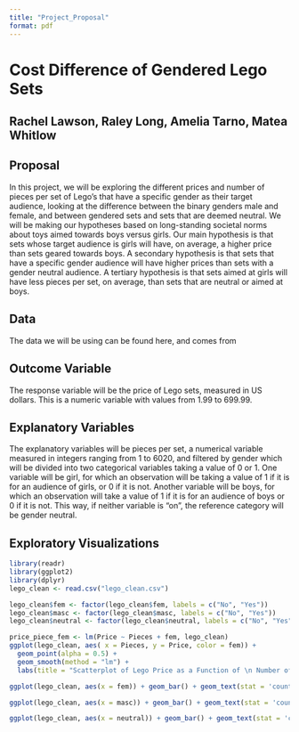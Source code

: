 ```yaml
---
title: "Project_Proposal"
format: pdf
---
```


# Cost Difference of Gendered Lego Sets
## Rachel Lawson, Raley Long, Amelia Tarno, Matea Whitlow

## Proposal
In this project, we will be exploring the different prices and number of pieces per set of Lego’s that have a specific gender as their target audience, looking at the difference between the binary genders male and female, and between gendered sets and sets that are deemed neutral. We will be making our hypotheses based on long-standing societal norms about toys aimed towards boys versus girls. Our main hypothesis is that sets whose target audience is girls will have, on average, a higher price than sets geared towards boys. A secondary hypothesis is that sets that have a specific gender audience will have higher prices than sets with a gender neutral audience. A tertiary hypothesis is that sets aimed at girls will have less pieces per set, on average, than sets that are neutral or aimed at boys. 

## Data
The data we will be using can be found here, and comes from 

## Outcome Variable
The response variable will be the price of Lego sets, measured in US dollars. This is a numeric variable with values from 1.99 to 699.99. 

## Explanatory Variables
The explanatory variables will be pieces per set, a numerical variable measured in integers ranging from 1 to 6020, and filtered by gender which will be divided into two categorical variables taking a value of 0 or 1. One variable will be girl, for which an observation will be taking a value of 1 if it is for an audience of girls, or 0 if it is not. Another variable will be boys, for which an observation will take a value of 1 if it is for an audience of boys or 0 if it is not. This way, if neither variable is “on”, the reference category will be gender neutral. 

## Exploratory Visualizations
```r
library(readr)
library(ggplot2)
library(dplyr)
lego_clean <- read.csv("lego_clean.csv")

lego_clean$fem <- factor(lego_clean$fem, labels = c("No", "Yes"))
lego_clean$masc <- factor(lego_clean$masc, labels = c("No", "Yes"))
lego_clean$neutral <- factor(lego_clean$neutral, labels = c("No", "Yes"))
```

```r
price_piece_fem <- lm(Price ~ Pieces + fem, lego_clean)
ggplot(lego_clean, aes( x = Pieces, y = Price, color = fem)) + 
  geom_point(alpha = 0.5) +
  geom_smooth(method = "lm") + 
  labs(title = "Scatterplot of Lego Price as a Function of \n Number of Pieces and Gender (Feminine or not)")
```













```r
ggplot(lego_clean, aes(x = fem)) + geom_bar() + geom_text(stat = 'count', aes(label=after_stat(count)), vjust = -0.5) + labs(title = "Counts of Feminine vs. Non-Feminine Marketed Lego Sets", x = "Feminine or Not", y = "Count")
```
```r
ggplot(lego_clean, aes(x = masc)) + geom_bar() + geom_text(stat = 'count', aes(label=after_stat(count)), vjust = -0.5) + labs(title = "Counts of Masculine vs. Non-Masculine Marketed Lego Sets", x = "Masculine or Not", y = "Count")
```

```r
ggplot(lego_clean, aes(x = neutral)) + geom_bar() + geom_text(stat = 'count', aes(label=after_stat(count)), vjust = -0.5) + labs(title = "Counts of Neutral vs. Non-Neutral  Marketed Lego Sets", x = "Neutral or Not", y = "Count")
```


